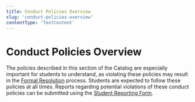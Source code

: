 ```yaml
---
title: Conduct Policies Overview
slug: 'conduct-policies-overview'
contentType: 'TextContent'
---
```


# Conduct Policies Overview

The policies described in this section of the Catalog are especially important for students to
understand, as violating these policies may result in the
[Formal Resolution](#heading=h.8obtx3h2p3mr) process. Students are expected to follow these policies
at all times. Reports regarding potential violations of these conduct policies can be submitted
using the [Student Reporting Form](http://make.sc/student-reporting-form).
